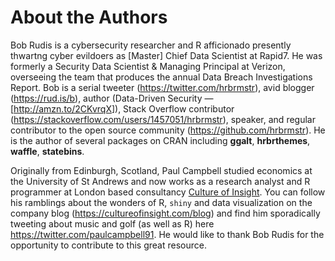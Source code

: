 # About the Authors {-}

Bob Rudis is a cybersecurity researcher and R afficionado presently thwartng cyber evildoers as [Master] Chief Data Scientist at Rapid7. He was formerly a Security Data Scientist & Managing Principal at Verizon, overseeing the team that produces the annual Data Breach Investigations Report. Bob is a serial tweeter (<https://twitter.com/hrbrmstr>), avid blogger (<https://rud.is/b>), author (Data-Driven Security — [<http://amzn.to/2CKvrqX>]), Stack Overflow contributor (<https://stackoverflow.com/users/1457051/hrbrmstr>), speaker, and regular contributor to the open source community (<https://github.com/hrbrmstr>). He is the author of several packages on CRAN including **ggalt**, **hrbrthemes**, **waffle**, **statebins**.

Originally from Edinburgh, Scotland, Paul Campbell studied economics at the University of St Andrews and now works as a research analyst and R programmer at London based consultancy [Culture of Insight](https://cultureofinsight.com). You can follow his ramblings about the wonders of R, `shiny` and data visualization on the company blog (<https://cultureofinsight.com/blog>) and find him sporadically tweeting about music and golf (as well as R) here <https://twitter.com/paulcampbell91>. He would like to thank Bob Rudis for the opportunity to contribute to this great resource.